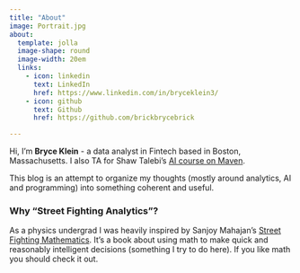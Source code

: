 ```yaml
---
title: "About"
image: Portrait.jpg
about:
  template: jolla
  image-shape: round
  image-width: 20em
  links:
    - icon: linkedin
      text: LinkedIn
      href: https://www.linkedin.com/in/bryceklein3/
    - icon: github
      text: Github
      href: https://github.com/brickbrycebrick

---
```


Hi, I'm **Bryce Klein** - a data analyst in Fintech based in Boston, Massachusetts. I also TA for Shaw Talebi's [AI course on Maven](https://maven.com/shaw-talebi/ai-builders-bootcamp).

This blog is an attempt to organize my thoughts (mostly around analytics, AI and programming) into something coherent and useful. 

### Why "Street Fighting Analytics"?

As a physics undergrad I was heavily inspired by Sanjoy Mahajan's [Street Fighting Mathematics](http://streetfightingmath.com/). It's a book about using math to make quick and reasonably intelligent decisions (something I try to do here). If you like math you should check it out.
